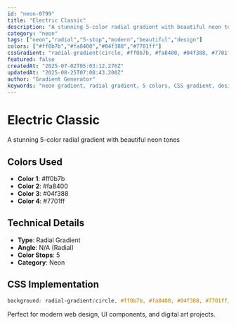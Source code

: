 ```yaml
---
id: "neon-0799"
title: "Electric Classic"
description: "A stunning 5-color radial gradient with beautiful neon tones"
category: "neon"
tags: ["neon","radial","5-stop","modern","beautiful","design"]
colors: ["#ff0b7b","#fa8400","#04f388","#7701ff"]
cssGradient: "radial-gradient(circle, #ff0b7b, #fa8400, #04f388, #7701ff)"
featured: false
createdAt: "2025-07-02T05:03:12.276Z"
updatedAt: "2025-08-25T07:08:43.200Z"
author: "Gradient Generator"
keywords: "neon gradient, radial gradient, 5 colors, CSS gradient, design, #ff0b7b, #fa8400, #04f388, #7701ff"
---
```


# Electric Classic

A stunning 5-color radial gradient with beautiful neon tones

## Colors Used
- **Color 1**: #ff0b7b
- **Color 2**: #fa8400
- **Color 3**: #04f388
- **Color 4**: #7701ff

## Technical Details
- **Type**: Radial Gradient
- **Angle**: N/A (Radial)
- **Color Stops**: 5
- **Category**: Neon

## CSS Implementation
```css
background: radial-gradient(circle, #ff0b7b, #fa8400, #04f388, #7701ff);
```

Perfect for modern web design, UI components, and digital art projects.
